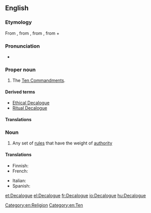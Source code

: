 {{also|Décalogue}}
==English==
{{wikipedia}}

===Etymology===
From {{etyl|frm|en}} {{term|Décalogue|lang=frm}}, from {{etyl|la|en}} {{term|decalogus|lang=frm}}, from {{etyl|grc|en}} {{term|δεκάλογος|tr=dekalogos|lang=grc|sc=polytonic}}, from {{term|δέκα||ten|tr=deka|lang=grc|sc=polytonic}} + {{term|λόγος||statement|tr=logos|lang=grc|sc=polytonic}}

===Pronunciation===
* {{a|UK}} {{IPA|/ˈdɛkəlɒg/|lang=en}}

===Proper noun===
{{en-proper noun}}

# The [[Ten Commandments]].

====Derived terms====
* [[Ethical Decalogue]]
* [[Ritual Decalogue]]

====Translations====
{{trans-see|the Ten Commandments|Ten Commandments}}

===Noun===
{{en-noun}}

# Any set of [[rule]]s that have the weight of [[authority]]

====Translations====
{{trans-top|set of rules}}
* Finnish: {{t|fi|käskyt}}
* French: {{t+|fr|décalogue|m}}
{{trans-mid}}
* Italian: {{t|it|decalogo|m}}
* Spanish: {{t+|es|decálogo|m}}
{{trans-bottom}}

[[Category:en:Religion]]
[[Category:en:Ten]]

[[et:Decalogue]]
[[el:Decalogue]]
[[fr:Decalogue]]
[[io:Decalogue]]
[[hu:Decalogue]]